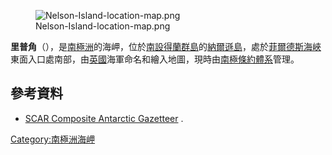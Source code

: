 [[Image:Nelson-Island-location-map.png|thumb]]

{{coord|62|15|S|58|59|W|display=title}}

'''里普角'''（{{lang-en|Rip Point}}），是[[南極洲|南極洲]]的海岬，位於[[南設得蘭群島|南設得蘭群島]]的[[納爾遜島|納爾遜島]]，處於[[菲爾德斯海峽|菲爾德斯海峽]]東面入口處南部，由[[英國|英國]]海軍命名和繪入地圖，現時由[[南極條約體系|南極條約體系]]管理。

==參考資料==
* [http://data.aad.gov.au/aadc/gaz/scar/ SCAR Composite Antarctic Gazetteer] {{WebCite|url=https://www.webcitation.org/5ug2CfC7m?url=http://data.aad.gov.au/aadc/gaz/scar/ |date=20101202140255 |dateformat=iso }}.

{{Antarctica-geo-stub}}
[[Category:南極洲海岬|Category:南極洲海岬]]